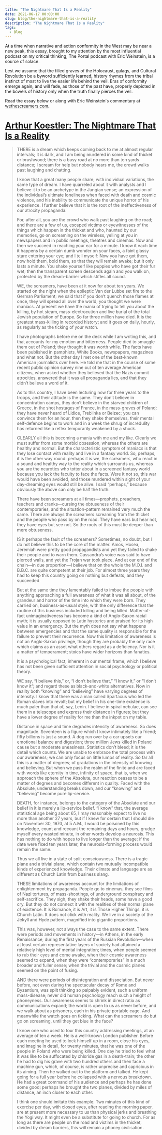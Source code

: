 ```yaml
---
title: "The Nightmare That Is a Reality"
date: 2021-06-17 00:00:00
slug: blog/the-nightmare-that-is-a-reality
description: "The Nightmare That Is a Reality"
tags:
  - Blog
---
```


At a time when narrative and action conformity in the West may be near a new peak, this essay, brought to my attention by the most influential podcast on my critical thinking, The Portal podcast with Eric Weinstein, is a source of solace.

Lest we assume that the filled graves of the Holocaust, gulags, and Cultural Revolution be a byword sufficiently learned, history rhymes from the tribal instinct of most to live the easier life behind the veil. Eras of conformity emerge again, and will fade, as those of the past have, properly depicted in the bowels of history only when the truth finally pierces the veil.

Read the essay below or along with Eric Weinstein's commentary at [wethescreamers.com](https://wethescreamers.com/).

# [Arthur Koestler: The Nightmare That Is a Reality](https://wethescreamers.com/)

> THERE is a dream which keeps coming back to me at almost regular intervals; it is dark, and I am being murdered in some kind of thicket or brushwood; there is a busy road at no more than ten yards distance; I scream for help but nobody hears me, the crowd walks past laughing and chatting.
>
> I know that a great many people share, with individual variations, the same type of dream. I have quarreled about it with analysts and I believe it to be an archetype in the Jungian sense; an expression of the individual’s ultimate loneliness when faced with death and cosmic violence, and his inability to communicate the unique horror of his experience. I further believe that it is the root of the ineffectiveness of our atrocity propaganda.
>
> For, after all, you are the crowd who walk past laughing on the road; and there are a few of us, escaped victims or eyewitnesses of the things which happen in the thicket and who, haunted by our memories, go on screaming on the wireless, yelling at you in newspapers and in public meetings, theatres and cinemas. Now and then we succeed in reaching your ear for a minute. I know it each time it happens by a certain dumb wonder on your faces, a faint glassy stare entering your eye; and I tell myself: Now you have got them, now hold them, bold them, so that they will remain awake; but it only lasts a minute. You shake yourself like puppies who have got their fur wet; then the transparent screen descends again and you walk on, protected by the dream-barrier which stifles all sound.
>
> WE, the screamers, have been at it now for about ten years. We started on the night when the epileptic Van der Lubbe set fire to the German Parliament; we said that if you don’t quench those flames at once, they will spread all over the world; you thought we were maniacs. At present we have the mania of trying to tell you about the killing, by hot steam, mass-electrocution and live burial of the total Jewish population of Europe. So far three million have died. It is the greatest mass-killing in recorded history; and it goes on daily, hourly, as regularly as the ticking of your watch.
>
> I have photographs before me on the desk while I am writing this, and that accounts for my emotion and bitterness. People died to smuggle them out of Poland; they thought it was worth while. The facts have been published in pamphlets, White Books, newspapers, magazines and what not. But the other day I met one of the best-known American journalists over here. He told me that in the course of some recent public opinion survey nine out of ten average American citizens, when asked whether they believed that the Nazis commit atrocities, answered that it was all propaganda lies, and that they didn’t believe a word of it.
>
> As to this country, I have been lecturing now for three years to the troops, and their attitude is the same. They don’t believe in concentration camps, they don’t believe in the starved children of Greece, in the shot hostages of France, in the mass-graves of Poland; they have never heard of Lidice, Treblinka or Belzec; you can convince them for an hour, then they shake themselves, their mental self-defence begins to work and in a week the shrug of incredulity has returned like a reflex temporarily weakened by a shock.
>
> CLEARLY all this is becoming a mania with me and my like. Clearly we must suffer from some morbid obsession, whereas the others are healthy and normal. But the characteristic symptom of maniacs is that they lose contact with reality and live in a fantasy world. So, perhaps, it is the other way round: perhaps it is we, the screamers, who react in a sound and healthy way to the reality which surrounds us, whereas you are the neurotics who totter about in a screened fantasy world because you lack the faculty to face the facts. Were it not so, this war would have been avoided, and those murdered within sight of your day-dreaming eyes would still be alive. I said “perhaps,” because obviously the above can only be half the truth.
>
> There have been screamers at all times—prophets, preachers, teachers and cranks—cursing the obtuseness of their contemporaries, and the situation-pattern remained very much the same. There are always the screamers screaming from the thicket and the people who pass by on the road. They have ears but hear not, they have eyes but see not. So the roots of this must lie deeper than mere obtuseness.
>
> IS it perhaps the fault of the screamers? Sometimes, no doubt, but I do not believe this to be the core of the matter. Amos, Hosea, Jeremiah were pretty good propagandists and yet they failed to shake their people and to warn them. Cassandra’s voice was said to have pierced walls, and yet the Trojan war took place. And at our end of the chain—in due proportion—I believe that on the whole the M.O.I. and B.B.C. are quite competent at their job. For almost three years they had to keep this country going on nothing but defeats, and they succeeded.
>
> But at the same time they lamentably failed to imbue the people with anything approaching a full awareness of what it was all about, of the grandeur and horror of the time into which they were born. They carried on, business-as-usual style, with the only difference that the routine of this business included killing and being killed. Matter-of-fact unimaginativeness has become a kind of Anglo-Saxon racial myth; it is usually opposed to Latin hysterics and praised for its high value in an emergency. But the myth does not say what happens between emergencies and that the same quality is responsible for the failure to prevent their recurrence. Now this limitation of awareness is not an Anglo-Saxon privilege, though they are probably the only race which claims as an asset what others regard as a deficiency. Nor is it a matter of temperament; stoics have wider horizons than fanatics.
>
> It is a psychological fact, inherent in our mental frame, which I believe has not been given sufficient attention in social psychology or political theory.
>
> WE say, “I believe this,” or, “I don’t believe that,” “I know it,” or “I don’t know it”; and regard these as black-and-white alternatives. Now in reality both “knowing” and “believing” have varying degrees of intensity. I know that there was a man called Spartacus who led the Roman slaves into revolt; but my belief in his one-time existence is much paler than that of, say, Lenin. I believe in spiral nebulae, can see them in a telescope and express their distance in figures; but they have a lower degree of reality for me than the inkpot on my table.
>
> Distance in space and time degrades intensity of awareness. So does magnitude. Seventeen is a figure which I know intimately like a friend; fifty billions is just a sound. A dog run over by a car upsets our emotional balance and digestion; three million Jews killed in Poland cause but a moderate uneasiness. Statistics don’t bleed; it is the detail which counts. We are unable to embrace the total process with our awareness; we can only focus on little lumps of reality. So far all this is a matter of degrees; of gradations in the intensity of knowing and believing. But when we pass the realm of the finite and are faced with words like eternity in time, infinity of space, that is, when we approach the sphere of the Absolute, our reaction ceases to be a matter of degrees and becomes different in quality. Faced with the Absolute, understanding breaks down, and our “knowing” and “believing” become pure lip-service.
>
> DEATH, for instance, belongs to the category of the Absolute and our belief in it is merely a lip-service belief. “I know” that, the average statistical age being about 65, I may reasonably expect to live no more than another 27 years, but if I knew for certain that I should die on November 30, 1970, at 5 A.M., I would be poisoned by this knowledge, count and recount the remaining days and hours, grudge myself every wasted minute, in other words develop a neurosis. This has nothing to do with hopes to live longer than the average; if the date were fixed ten years later, the neurosis-forming process would remain the same.
>
> Thus we all live in a state of split consciousness. There is a tragic plane and a trivial plane, which contain two mutually incompatible kinds of experienced knowledge. Their climate and language are as different as Church Latin from business slang.
>
> THESE limitations of awareness account for the limitations of enlightenment by propaganda. People go to cinemas, they see films of Nazi tortures, of mass-shootings, of underground conspiracy and self-sacrifice. They sigh, they shake their heads, some have a good cry. But they do not connect it with the realities of their normal plane of existence. It is Romance, it is Art, it is Those Higher Things, it is Church Latin. It does not click with reality. We live in a society of the Jekyll and Hyde pattern, magnified into gigantic proportions.
>
> This was, however, not always the case to the same extent. There were periods and movements in history—in Athens, in the early Renaissance, during the first years of the Russian Revolution—when at least certain representative layers of society had attained a relatively high level of mental integration; times, when people seemed to rub their eyes and come awake, when their cosmic awareness seemed to expand, when they were “contemporaries” in a much broader and fuller sense; when the trivial and the cosmic planes seemed on the point of fusing.
>
> AND there were periods of disintegration and dissociation. But never before, not even during the spectacular decay of Rome and Byzantium, was split thinking so palpably evident, such a uniform mass-disease; never did human psychology reach such a height of phoneyness. Our awareness seems to shrink in direct ratio as communications expand; the world is open to us as never before, and we walk about as prisoners, each in his private portable cage. And meanwhile the watch goes on ticking. What can the screamers do but go on screaming, until they get blue in the face?
>
> I know one who used to tour this country addressing meetings, at an average of ten a week. He is a well-known London publisher. Before each meeting he used to lock himself up in a room, close his eyes, and imagine in detail, for twenty minutes, that he was one of the people in Poland who were being killed. One day he tried to feel what it was like to be suffocated by chloride gas in a death-train; the other he had to dig his grave with two hundred others and then face a machine gun, which, of course, is rather unprecise and capricious in its aiming. Then he walked out to the platform and talked. He kept going for a full year before he collapsed with a nervous breakdown. He had a great command of his audience and perhaps he has done some good; perhaps he brought the two planes, divided by miles of distance, an inch closer to each other.
>
> I think one should imitate this example. Two minutes of this kind of exercise per day, with closed eyes, after reading the morning paper, are at present more necessary to us than physical jerks and breathing the Yogi way. It might even be a substitute for going to church. For as long as there are people on the road and victims in the thicket, divided by dream barriers, this will remain a phoney civilisation.
